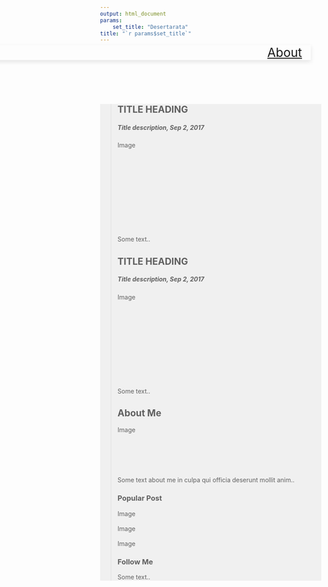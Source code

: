 ```yaml
---
output: html_document
params: 
    set_title: "Desertarata"
title: "`r params$set_title`"
---
```

<!-- style -->
<link rel="stylesheet" href="style.css" type="text/css">
<link rel="shortcut icon" href="https://www.dropbox.com/s/8nglbmcubk7bl7y/favicon.png?dl=0">
<link rel="icon" href="https://www.dropbox.com/s/8nglbmcubk7bl7y/favicon.png?dl=0">
<!-- Load an icon library -->
<link rel="stylesheet" href="https://cdnjs.cloudflare.com/ajax/libs/font-awesome/4.7.0/css/font-awesome.min.css">
<!-- header -->
<div class="topnav"
style = "width: 100vw; 
  left: 50%;
  right: 50%;
  margin-left: -50vw;
  margin-right: -50vw;
  box-shadow: 0 4px 10px 0 rgba(0, 0, 0, 0.1)">
<div class="landing" style = "margin-top: -10px; padding-left: 20px; padding-right: 20px">
  <a href="index.html" style = "font-size: 28px;">Home</a>
  <a style = "float:right; font-size: 28px" href="about.html">About</a>
</div>
</div>

<div class="wideboi" style = "margin-top:100px; background:#f0f0f0">>
<div class="wrapper">
<div class="leftcolumn">
<div class="card">
<h2>TITLE HEADING</h2>
<h5>Title description, Sep 2, 2017</h5>
<div class="fakeimg" style="height:200px;">Image</div>
<p>Some text..</p></div>
<div class="card">
<h2>TITLE HEADING</h2>
<h5>Title description, Sep 2, 2017</h5>
<div class="fakeimg" style="height:200px;">Image</div>
<p>Some text..</p></div></div>
<div class="rightcolumn">
    <div class="card">
      <h2>About Me</h2>
      <div class="fakeimg" style="height:100px;">Image</div>
      <p>Some text about me in culpa qui officia deserunt mollit anim..</p>
    </div>
    <div class="card">
      <h3>Popular Post</h3>
      <div class="fakeimg">Image</div><br>
      <div class="fakeimg">Image</div><br>
      <div class="fakeimg">Image</div>
    </div>
    <div class="card">
      <h3>Follow Me</h3>
      <p>Some text..</p>
    </div>
    </div>
    </div>